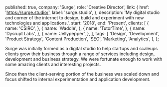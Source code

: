 
  published: true,
  company: 'Surge',
  role: 'Creative Director',
  link: {
    href: 'https://surge.studio/',
    label: 'surge.studio',
  },
  description:
    'My digital studio and corner of the internet to design, build and experiment with new technologies and applications.',
  start: '2018',
  end: 'Present',
  clients: [
    {
      name: 'CSIRO',
    },
    {
      name: 'Waddle',
    },
    {
      name: 'TutorTime',
    },
    {
      name: 'Dysrupt Labs',
    },
    {
      name: 'Jellypepper',
    },
  ],
  tags: [
    'Design',
    'Development',
    'Product Strategy',
    'Content Production',
    'SEO',
    'Marketing',
    'Analytics',
  ],
};

Surge was initially formed as a digital studio to help startups and scaleups clients grow their business through a range of services including design, development and business strategy. We were fortunate enough to work with some amazing clients and interesting projects.

Since then the client-serving portion of the business was scaled down and focus shifted to internal experimentation and application development.

